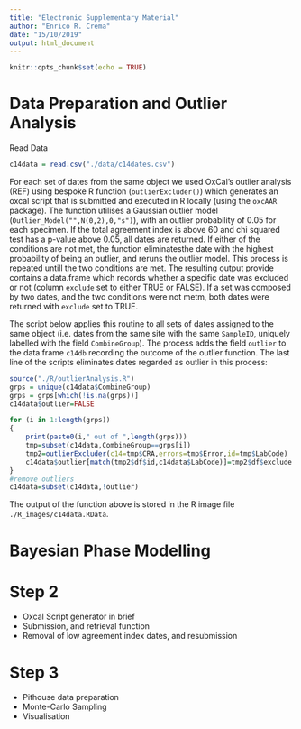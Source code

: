 ```yaml
---
title: "Electronic Supplementary Material"
author: "Enrico R. Crema"
date: "15/10/2019"
output: html_document
---
```


```r
knitr::opts_chunk$set(echo = TRUE)
```

# Data Preparation and Outlier Analysis

Read Data
```r
c14data = read.csv("./data/c14dates.csv")
```

For each set of dates from the same object we used OxCal's outlier analysis (REF) using bespoke R function (`outlierExcluder()`) which generates an oxcal script that is submitted and executed in R locally (using the `oxcAAR` package). The function utilises a Gaussian outlier model (`Outlier_Model("",N(0,2),0,"s")`), with an outlier probability of 0.05 for each specimen. If the total agreement index is above 60 and chi squared test has a p-value above 0.05, all dates are returned. If either of the conditions are not met, the function eliminatesthe date with the highest probability of being an outlier, and reruns the outlier model. This process is repeated untill the two conditions are met. The resulting output provide contains a data.frame which records whether a specific date was excluded or not (column `exclude` set to either TRUE or FALSE). If a set was composed by two dates, and the two conditions were not metm, both dates were returned with `exclude` set to TRUE.  

The script below applies this routine to all sets of dates assigned to the same object (i.e. dates from the same site with the same `SampleID`, uniquely labelled with the field `CombineGroup`). The process adds the field `outlier` to the data.frame `c14db` recording the outcome of the outlier function. The last line of the scripts eliminates dates regarded as outlier in this process:

```r
source("./R/outlierAnalysis.R")
grps = unique(c14data$CombineGroup)
grps = grps[which(!is.na(grps))]
c14data$outlier=FALSE

for (i in 1:length(grps))
{
	print(paste0(i," out of ",length(grps)))
	tmp=subset(c14data,CombineGroup==grps[i])
	tmp2=outlierExcluder(c14=tmp$CRA,errors=tmp$Error,id=tmp$LabCode)
	c14data$outlier[match(tmp2$df$id,c14data$LabCode)]=tmp2$df$exclude
}
#remove outliers
c14data=subset(c14data,!outlier)
```

The output of the function above is stored in the R image file `./R_images/c14data.RData`.

# Bayesian Phase Modelling







# Step 2
* Oxcal Script generator in brief
* Submission, and retrieval function
* Removal of low agreement index dates, and resubmission

# Step 3
* Pithouse data preparation
* Monte-Carlo Sampling
* Visualisation


